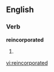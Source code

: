 ==English==

===Verb===
'''reincorporated'''

# {{past of|[[reincorporate]]}}

[[vi:reincorporated]]